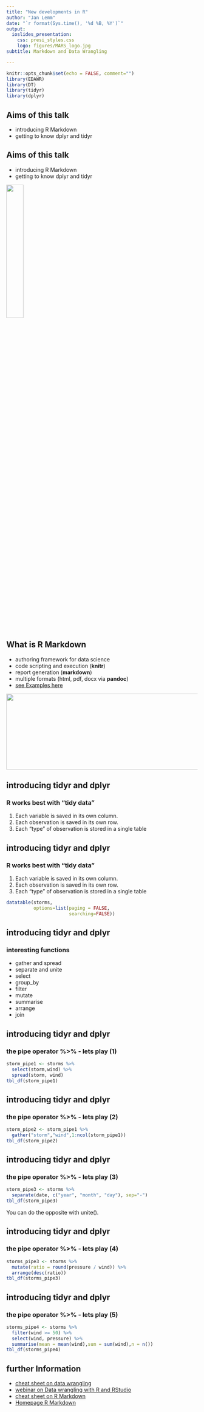 ```yaml
---
title: "New developments in R"
author: "Jan Lemm"
date: "`r format(Sys.time(), '%d %B, %Y')`"
output:
  ioslides_presentation:
    css: presi_styles.css
    logo: figures/MARS_logo.jpg
subtitle: Markdown and Data Wrangling

---
```


```r
knitr::opts_chunk$set(echo = FALSE, comment="")
library(EDAWR)
library(DT)
library(tidyr)
library(dplyr)
```

<!-- link to the presentation -->
<!-- https://janldue.github.io/presi_markdown_dwrangling/Presi_1.html -->


## Aims of this talk

- introducing R Markdown
- getting to know dplyr and tidyr

## Aims of this talk

- introducing R Markdown
- getting to know dplyr and tidyr

<img src="figures/giphy.gif" height=30% width=30% > </img>


## What is R Markdown

- authoring framework for data science
- code scripting and execution (**knitr**)
- report generation (**markdown**)
- multiple formats (html, pdf, docx via **pandoc**)
- [see Examples here](http://rmarkdown.rstudio.com/gallery.html)

<img src="figures/logos_all.png" height="200px" width="600px" > </img>

## introducing tidyr and dplyr
### R works best with "tidy data"

1. Each variable is saved in its own column.
2. Each observation is saved in its own row.
3. Each "type" of observation is stored in a single table

## introducing tidyr and dplyr {.smaller}
### R works best with "tidy data"

1. Each variable is saved in its own column.
2. Each observation is saved in its own row.
3. Each "type" of observation is stored in a single table

```r
datatable(storms,
          options=list(paging = FALSE,
                       searching=FALSE))

```

## introducing tidyr and dplyr 
### interesting functions

* gather and spread
* separate and unite
* select
* group_by
* filter
* mutate
* summarise
* arrange
* join


## introducing tidyr and dplyr {.smaller}
### the pipe operator %>% - lets play (1)

```r

storm_pipe1 <- storms %>% 
  select(storm,wind) %>% 
  spread(storm, wind)
tbl_df(storm_pipe1)

```

## introducing tidyr and dplyr {.smaller}
### the pipe operator %>% - lets play (2)

```r
storm_pipe2 <- storm_pipe1 %>% 
  gather("storm","wind",1:ncol(storm_pipe1))
tbl_df(storm_pipe2)
```

## introducing tidyr and dplyr {.smaller}
### the pipe operator %>% - lets play (3)

```r
storm_pipe3 <- storms %>% 
  separate(date, c("year", "month", "day"), sep="-")
tbl_df(storm_pipe3)
```

You can do the opposite with unite().

## introducing tidyr and dplyr {.smaller}
### the pipe operator %>% - lets play (4)

```r
storms_pipe3 <- storms %>% 
  mutate(ratio = round(pressure / wind)) %>% 
  arrange(desc(ratio)) 
tbl_df(storms_pipe3)
```

## introducing tidyr and dplyr {.smaller}
### the pipe operator %>% - lets play (5)

```r
storms_pipe4 <- storms %>% 
  filter(wind >= 50) %>% 
  select(wind, pressure) %>%
  summarise(mean = mean(wind),sum = sum(wind),n = n())
tbl_df(storms_pipe4)
```

## further Information

* [cheat sheet on data wrangling](https://www.rstudio.com/wp-content/uploads/2015/02/data-wrangling-cheatsheet.pdf)
* [webinar on Data wrangling with R and RStudio](https://www.rstudio.com/resources/webinars/data-wrangling-with-r-and-rstudio/)
* [cheat sheet on R Markdown](https://www.rstudio.com/wp-content/uploads/2015/02/rmarkdown-cheatsheet.pdf)
* [Homepage R Markdown](http://rmarkdown.rstudio.com/)
